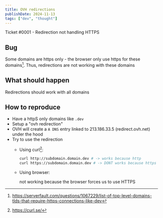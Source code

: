 ```yaml
---
title: OVH redirections
publishDate: 2024-11-13
tags: ["dev", "thought"]
---
```


Ticket #0001 - Redirection not handling HTTPS

## Bug

Some domains are https only - the browser only use https for these domains[^https-only]. Thus, redirections are not working with these domains

## What should happen

Redirections should work with all domains

## How to reproduce

- Have a httpS only domains like `.dev`
- Setup a "ovh redirection"
- OVH will create a `A DNS` entry linked to 213.186.33.5 (redirect.ovh.net) under the hood
- Try to use the redirection
    - Using curl[^curl]:

        ```sh
        curl http://subdomain.domain.dev # -> works because http
        curl https://subdomain.domain.dev # -> DONT works because https
        ```
    - Using browser:

        not working because the browser forces us to use HTTPS


[^https-only]: https://serverfault.com/questions/1067229/list-of-top-level-domains-tlds-that-require-https-connections-like-dev
[^curl]: https://curl.se/
